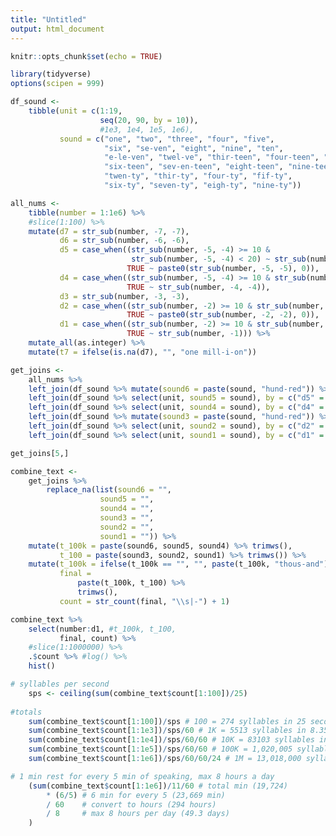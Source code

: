 ```yaml
---
title: "Untitled"
output: html_document
---
```


```r
knitr::opts_chunk$set(echo = TRUE)
```

```r
library(tidyverse)
options(scipen = 999)

df_sound <-
    tibble(unit = c(1:19, 
                    seq(20, 90, by = 10)),
                    #1e3, 1e4, 1e5, 1e6),
           sound = c("one", "two", "three", "four", "five", 
                     "six", "se-ven", "eight", "nine", "ten",
                     "e-le-ven", "twel-ve", "thir-teen", "four-teen", "fif-teen", 
                     "six-teen", "sev-en-teen", "eight-teen", "nine-teen",
                     "twen-ty", "thir-ty", "four-ty", "fif-ty",
                     "six-ty", "seven-ty", "eigh-ty", "nine-ty"))
```


```r
all_nums <-
    tibble(number = 1:1e6) %>% 
    #slice(1:100) %>% 
    mutate(d7 = str_sub(number, -7, -7),
           d6 = str_sub(number, -6, -6),
           d5 = case_when((str_sub(number, -5, -4) >= 10 & 
                           str_sub(number, -5, -4) < 20) ~ str_sub(number, -5, -4),
                          TRUE ~ paste0(str_sub(number, -5, -5), 0)),
           d4 = case_when((str_sub(number, -5, -4) >= 10 & str_sub(number, -5, -4) < 20) ~ "0",
                          TRUE ~ str_sub(number, -4, -4)),
           d3 = str_sub(number, -3, -3),
           d2 = case_when((str_sub(number, -2) >= 10 & str_sub(number, -2) < 20) ~ str_sub(number, -2),
                          TRUE ~ paste0(str_sub(number, -2, -2), 0)),
           d1 = case_when((str_sub(number, -2) >= 10 & str_sub(number, -2) < 20) ~ "0",
                          TRUE ~ str_sub(number, -1))) %>% 
    mutate_all(as.integer) %>% 
    mutate(t7 = ifelse(is.na(d7), "", "one mill-i-on"))

get_joins <-
    all_nums %>% 
    left_join(df_sound %>% mutate(sound6 = paste(sound, "hund-red")) %>% select(unit, sound6), by = c("d6" = "unit")) %>% 
    left_join(df_sound %>% select(unit, sound5 = sound), by = c("d5" = "unit")) %>% 
    left_join(df_sound %>% select(unit, sound4 = sound), by = c("d4" = "unit")) %>% 
    left_join(df_sound %>% mutate(sound3 = paste(sound, "hund-red")) %>% select(unit, sound3), by = c("d3" = "unit")) %>% 
    left_join(df_sound %>% select(unit, sound2 = sound), by = c("d2" = "unit")) %>% 
    left_join(df_sound %>% select(unit, sound1 = sound), by = c("d1" = "unit"))

get_joins[5,]

```

```r
combine_text <-
    get_joins %>% 
        replace_na(list(sound6 = "",
                    sound5 = "",
                    sound4 = "",
                    sound3 = "",
                    sound2 = "",
                    sound1 = "")) %>% 
    mutate(t_100k = paste(sound6, sound5, sound4) %>% trimws(),
           t_100 = paste(sound3, sound2, sound1) %>% trimws()) %>% 
    mutate(t_100k = ifelse(t_100k == "", "", paste(t_100k, "thous-and")),
           final = 
               paste(t_100k, t_100) %>% 
               trimws(),
           count = str_count(final, "\\s|-") + 1)
```

```r

combine_text %>% 
    select(number:d1, #t_100k, t_100, 
           final, count) %>% 
    #slice(1:1000000) %>% 
    .$count %>% #log() %>% 
    hist()

# syllables per second
    sps <- ceiling(sum(combine_text$count[1:100])/25)
    
#totals
    sum(combine_text$count[1:100])/sps # 100 = 274 syllables in 25 seconds, 11 syllables a second
    sum(combine_text$count[1:1e3])/sps/60 # 1K = 5513 syllables in 8.35 min
    sum(combine_text$count[1:1e4])/sps/60/60 # 10K = 83103 syllables in 2.09 hours
    sum(combine_text$count[1:1e5])/sps/60/60 # 100K = 1,020,005 syllables in 26 hours
    sum(combine_text$count[1:1e6])/sps/60/60/24 # 1M = 13,018,000 syllables in 329 hours or 13.7 days

# 1 min rest for every 5 min of speaking, max 8 hours a day
    (sum(combine_text$count[1:1e6])/11/60 # total min (19,724)
        * (6/5) # 6 min for every 5 (23,669 min)
        / 60    # convert to hours (294 hours)
        / 8     # max 8 hours per day (49.3 days)
    )
```
